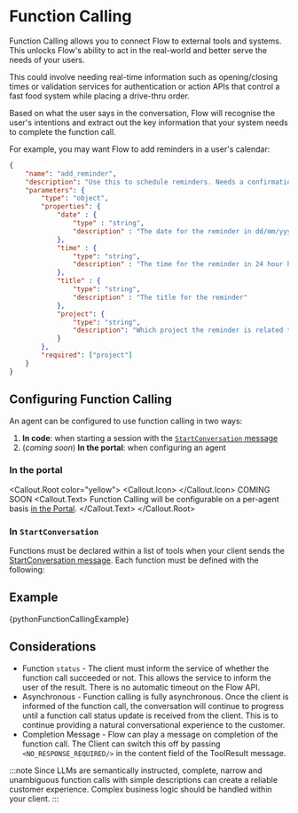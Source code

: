 
# Function Calling

Function Calling allows you to connect Flow to external tools and systems. This unlocks Flow's ability to act in the real-world and better serve the needs of your users.

This could involve needing real-time information such as opening/closing times or validation services for authentication or action APIs that control a fast food system while placing a drive-thru order.

Based on what the user says in the conversation, Flow will recognise the user's intentions and extract out the key information that your system needs to complete the function call.

For example, you may want Flow to add reminders in a user's calendar:

```json
{
    "name": "add_reminder",
    "description": "Use this to schedule reminders. Needs a confirmation.",
    "parameters": {
        "type": "object",
        "properties": {
            "date" : {
                "type" : "string",
                "description" : "The date for the reminder in dd/mm/yyyy format"
            },
            "time" : {
                "type": "string",
                "description" : "The time for the reminder in 24 hour hh:mm format"
            },
            "title" : {
                "type": "string",
                "description" : "The title for the reminder"
            },
            "project": {
                "type": "string",
                "description": "Which project the reminder is related to. If not provided, leave blank."
            }
        },
        "required": ["project"]
    }
}
```

## Configuring Function Calling

An agent can be configured to use function calling in two ways:

1. **In code**: when starting a session with the [`StartConversation` message](/api-ref/flow-voice-ai-websocket#startconversation)
2. (_coming soon_) **In the portal**: when configuring an agent

### In the portal

<Callout.Root color="yellow">
    <Flex gap="2" align="center">
        <Callout.Icon>
            <ConstructionIcon size={16} />
        </Callout.Icon>
        <Text weight="bold">COMING SOON</Text>
    </Flex>
  <Callout.Text>
    Function Calling will be configurable on a per-agent basis [in the Portal](https://portal.speechmatics.com/create-agent).
  </Callout.Text>
</Callout.Root>

### In `StartConversation`

Functions must be declared within a list of tools when your client sends the [StartConversation message](/api-ref/flow-voice-ai-websocket#startconversation). Each function must be defined with the following:

<SchemaNode expanded schema={flowSpec.components.schemas.ToolFunctionConfig} />


## Example

<CodeBlock language="python">
{pythonFunctionCallingExample}
</CodeBlock>

## Considerations

- Function `status` - The client must inform the service of whether the function call succeeded or not. This allows the service to inform the user of the result. There is no automatic timeout on the Flow API.
- Asynchronous - Function calling is fully asynchronous. Once the client is informed of the function call, the conversation will continue to progress until a function call status update is received from the client. This is to continue providing a natural conversational experience to the customer.
- Completion Message - Flow can play a message on completion of the function call. The Client can switch this off by passing `<NO_RESPONSE_REQUIRED/>` in the content field of the ToolResult message.

:::note
Since LLMs are semantically instructed, complete, narrow and unambiguous function calls with simple descriptions can create a reliable customer experience. Complex business logic should be handled within your client.
:::
